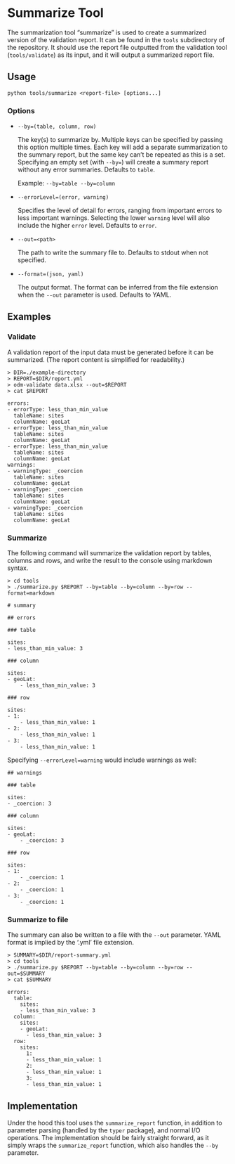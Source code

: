 # Summarize Tool

The summarization tool "summarize" is used to create a summarized version of
the validation report. It can be found in the `tools` subdirectory of the
repository. It should use the report file outputted from the validation tool
(`tools/validate`) as its input, and it will output a summarized report file.

## Usage

` python tools/summarize <report-file> [options...]`

### Options

- `--by=(table, column, row)`

  The key(s) to summarize by. Multiple keys can be specified by passing this
  option multiple times. Each key will add a separate summarization to the
  summary report, but the same key can't be repeated as this is a set.
  Specifying an empty set (with `--by=`) will create a summary report without
  any error summaries. Defaults to `table`.

  Example: `--by=table --by=column`

- `--errorLevel=(error, warning)`

  Specifies the level of detail for errors, ranging from important errors to
  less important warnings. Selecting the lower `warning` level will also
  include the higher `error` level. Defaults to `error`.

- `--out=<path>`

  The path to write the summary file to. Defaults to stdout when not specified.

- `--format=(json, yaml)`

  The output format. The format can be inferred from the file extension when
  the `--out` parameter is used. Defaults to YAML.

## Examples

### Validate

A validation report of the input data must be generated before it can be
summarized. (The report content is simplified for readability.)

```shell
> DIR=./example-directory
> REPORT=$DIR/report.yml
> odm-validate data.xlsx --out=$REPORT
> cat $REPORT

errors:
- errorType: less_than_min_value
  tableName: sites
  columnName: geoLat
- errorType: less_than_min_value
  tableName: sites
  columnName: geoLat
- errorType: less_than_min_value
  tableName: sites
  columnName: geoLat
warnings:
- warningType: _coercion
  tableName: sites
  columnName: geoLat
- warningType: _coercion
  tableName: sites
  columnName: geoLat
- warningType: _coercion
  tableName: sites
  columnName: geoLat
```

### Summarize

The following command will summarize the validation report by tables, columns
and rows, and write the result to the console using markdown syntax.

```shell
> cd tools
> ./summarize.py $REPORT --by=table --by=column --by=row --format=markdown

# summary

## errors

### table

sites:
- less_than_min_value: 3

### column

sites:
- geoLat:
    - less_than_min_value: 3

### row

sites:
- 1:
    - less_than_min_value: 1
- 2:
    - less_than_min_value: 1
- 3:
    - less_than_min_value: 1

```

Specifying `--errorLevel=warning` would include warnings as well:

```shell
## warnings

### table

sites:
- _coercion: 3

### column

sites:
- geoLat:
    - _coercion: 3

### row

sites:
- 1:
    - _coercion: 1
- 2:
    - _coercion: 1
- 3:
    - _coercion: 1
```

### Summarize to file

The summary can also be written to a file with the `--out` parameter. YAML
format is implied by the '.yml' file extension.

```shell
> SUMMARY=$DIR/report-summary.yml
> cd tools
> ./summarize.py $REPORT --by=table --by=column --by=row --out=$SUMMARY
> cat $SUMMARY

errors:
  table:
    sites:
    - less_than_min_value: 3
  column:
    sites:
    - geoLat:
      - less_than_min_value: 3
  row:
    sites:
      1:
      - less_than_min_value: 1
      2:
      - less_than_min_value: 1
      3:
      - less_than_min_value: 1
```

## Implementation

Under the hood this tool uses the `summarize_report` function, in addition to
parameter parsing (handled by the `typer` package), and normal I/O operations.
The implementation should be fairly straight forward, as it simply wraps the
`summarize_report` function, which also handles the `--by` parameter.
